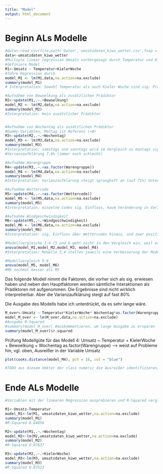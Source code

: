 ```yaml
---
title: "Model"
output: html_document
---
```

# Beginn ALs Modelle

```r
#data<-read_csv(file.path('Daten','umsatzdaten_kiwo_wetter.csv',fsep = .Platform$file.sep))
data<-umsatzdaten_kiwo_wetter
#Multiple linear regression Umsatz vorhergesagt durch Temperatur und KielerWoche
#definiere Model
M1<-Umsatz ~ Temperatur+KielerWoche
#führe Regression durch
model_M1 <- lm(M1,data,na.action=na.exclude)
summary(model_M1)
# Interpretation: Sowohl Temperatur als auch Kieler Woche sind sig. Prädiktoren. 5% Varianzaufklären (also nix)

#Aufnahme von Bewoelkung als zusätzlichen Prädiktor
M2<-update(M1,.~.+Bewoelkung)
model_M2 <- lm(M2,data,na.action=na.exclude)
summary(model_M2)
#Interpretation: kein zusätzlicher Prädiktor 


#Aufnahme von Wochentag als zusätzlichen Prädiktor
#Dummy-Variablen, Montag ist Referenz (=0)
M3<-update(M2,.~.+Wochentag)
model_M3 <- lm(M3,data,na.action=na.exclude)
summary(model_M3)
#Interpretation: samstags und sonntags wird im Vergleich zu montags sig. mehr Umsatz erzielt, anderen Tage unterscheiden sich auf 5% Niveau nicht von montags (mittwochs wird am wenigsten verkauft)
#Varianzaufklärung 7.6% (immer noch schlecht)

#Aufnahme Warengruppe
M4<-update(M3,.~.+as.factor(Warengruppe))
model_M4 <- lm(M4,data,na.action=na.exclude)
summary(model_M4)
#Interpretation: Varianzaufklärung steigt sprunghaft an (auf 71%) Unterschiede Warengruppen sig., aber "plötzlich" werden auch teilweise die Wochentage sig. (etwa Dienstag, Mittwoch)

#Aufnahme Wettercode
M5<-update(M4,.~.+as.factor(Wettercode))
model_M5 <- lm(M5,data,na.action=na.exclude)
summary(model_M5)
#Interpretation: einzelne Codes sig. Einfluss, kaum Veränderung in Varianzaufklärung, diese sinkt etwas, es sind aber wegen der Missing-Struktur auch 2602 Datenpunkte weniger (solange kein Umgang mit den fehlenden Wettercodes)

#Aufnahme Windgeschwindigkeit
M6<-update(M5,.~.+Windgeschwindigkeit)
model_M6 <- lm(M6,data,na.action=na.exclude)
summary(model_M6)
#Interpretation: sig. Einfluss über Wettercodes hinaus, und zwar positiv, kaum Veränderung in Varianzaufklärung

#Modellvergleiche 1-4 (5 und 6 geht nicht in den Vergleich ein, weil es auf weniger Datenpunkten beruht)
anova(model_M1,model_M2,model_M3, model_M4)
#Interpretation: Modelle 3,4 stellen jeweils eine Verbesserung der Modellpassung dar, 2 im Vergleich zu 1 gerade knapp nicht

#Modellvergleich 5-6
anova(model_M5, model_M6)
#M6 nochmal besser als M5

```

Das folgende Modell nimmt die Faktoren, die vorher sich als sig. erwiesen haben und neben den Hauptfaktoren werden sämtliche Interaktionen als Prädiktoren mit aufgenommen. Die Ergebnisse sind nicht wirklich interpretierbar. Aber die Varianzaufklärung steigt auf fast 80%

Die Ausgabe des Modells habe ich unterdrückt, da es sehr lange wäre.

```r

M_over<-Umsatz ~ Temperatur*KielerWoche* Wochentag*as.factor(Warengruppe)
model_M_over <- lm(M_over,data,na.action=na.exclude)
#Ausgabe R-Squared
#summary(model_M_over) #auskommentieren, um lange Ausgabe zu ersparen
summary(model_M_over)$r.squared


```


Prüfung Modellgüte für das Modell 4: Umsatz ~ Temperatur + KielerWoche + Bewoelkung + Wochentag     as.factor(Warengruppe)
--> weist auf Probleme hin, vgl. oben, Ausreißer in der Variable Umsatz

```r
plot(cooks.distance(model_M4), pch = 16, col = "blue")

#TODO aus diesem Vektor der class numeric die Ausreißer identifizieren, dann entweder entsprechenden Datensätze löschen oder Umsatz auf einen Max-Wert setzen oder auf Mean setzen....
```



# Ende ALs Modelle


```r
#Variablen mit der linearen Regression ausprobieren und R-Squared vergleichen. Die Variablen mit dem größten Einfluss behalten

M1<-Umsatz~Temperatur
model_M1<-lm(M1, umsatzdaten_kiwo_wetter,na.action=na.exclude)
summary(model_M1)
#R-Squared 0.04856

M2<-update(M1,.~.+Wochentag)
model_M2<-lm(M2,umsatzdaten_kiwo_wetter,na.action=na.exclude)
summary(model_M2)
#R-Squared 0.07637

M3<-update(M2,.~.+KielerWoche)
model_M3<-lm(M3, umsatzdaten_kiwo_wetter,na.action=na.exclude)
summary(model_M3)
#R-Squared 0.07523
```

